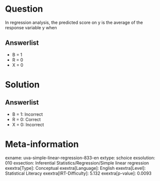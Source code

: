 Question
========

In regression analysis, the predicted score on y is the average of the response variable y when

Answerlist
----------

* B = 1
* R = 0
* X = 0

Solution
========

Answerlist
----------

* B = 1: Incorrect
* R = 0: Correct
* X = 0: Incorrect

Meta-information
================
exname: uva-simple-linear-regression-833-en
extype: schoice
exsolution: 010
exsection: Inferential Statistics/Regression/Simple linear regression
exextra[Type]: Conceptual
exextra[Language]: English
exextra[Level]: Statistical Literacy
exextra[IRT-Difficulty]: 5.132
exextra[p-value]: 0.0093
